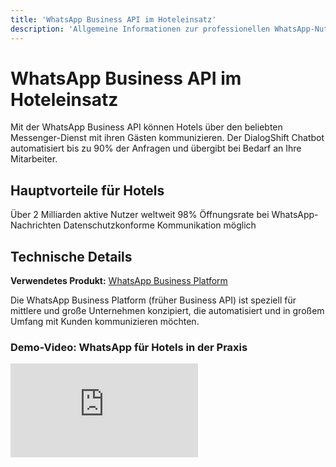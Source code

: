 ```yaml
---
title: 'WhatsApp Business API im Hoteleinsatz'
description: 'Allgemeine Informationen zur professionellen WhatsApp-Nutzung für Hotels'
---
```


# WhatsApp Business API im Hoteleinsatz

Mit der WhatsApp Business API können Hotels über den beliebten Messenger-Dienst mit ihren Gästen kommunizieren. Der DialogShift Chatbot automatisiert bis zu 90% der Anfragen und übergibt bei Bedarf an Ihre Mitarbeiter.

## Hauptvorteile für Hotels

<CardGroup cols={3}>
  <Card title="Vertrauter Kanal" icon="heart">
    Über 2 Milliarden aktive Nutzer weltweit
  </Card>
  <Card title="Hohe Erreichbarkeit" icon="user-check">
    98% Öffnungsrate bei WhatsApp-Nachrichten
  </Card>
  <Card title="DSGVO-konform" icon="shield-check">
    Datenschutzkonforme Kommunikation möglich
  </Card>
</CardGroup>

## Technische Details

**Verwendetes Produkt:** [WhatsApp Business Platform](https://business.whatsapp.com/products/business-platform)

<Info>
Die WhatsApp Business Platform (früher Business API) ist speziell für mittlere und große Unternehmen konzipiert, die automatisiert und in großem Umfang mit Kunden kommunizieren möchten.
</Info>

### Demo-Video: WhatsApp für Hotels in der Praxis

<iframe 
  className="w-full aspect-video rounded-xl" 
  src="https://www.youtube.com/embed/DSUsdFPvVug" 
  title="WhatsApp für Hotels Demo" 
  frameBorder="0" 
  allow="accelerometer; autoplay; clipboard-write; encrypted-media; gyroscope; picture-in-picture; web-share" 
  allowFullScreen 
/>

## Wie erreichen Gäste Ihr Hotel über WhatsApp?

<Tabs>
  <Tab title="QR-Code">
    QR-Codes auf Website, im Hotel oder auf Printmaterialien
  </Tab>
  <Tab title="Click-to-Chat Link">
    Direkter WhatsApp-Link (wa.me/Ihre-Nummer)
  </Tab>
  <Tab title="WhatsApp Button">
    Integration eines WhatsApp-Buttons auf Ihrer Website
  </Tab>
  <Tab title="Click-to-WhatsApp Ads">
    Facebook/Instagram Werbeanzeigen mit WhatsApp-Integration
  </Tab>
</Tabs>

<Warning>
**Wichtig:** WhatsApp erlaubt keine unaufgeforderte Erstansprache. Der Gast muss immer die erste Nachricht senden (Opt-in erforderlich).
</Warning>

## Verfügbare Nachrichtentypen

### Innerhalb des 24-Stunden-Fensters:
- ✅ Freitext-Nachrichten
- ✅ Bilder, Videos, Dokumente
- ✅ Standort-Nachrichten
- ✅ Interaktive Buttons (max. 3)
- ✅ Listen-Nachrichten
- ✅ Produkt-Nachrichten (mit Katalog)

### Template-Nachrichten (außerhalb 24h):
- ✅ Vordefinierte, genehmigte Nachrichten
- ✅ Personalisierbare Variablen
- ✅ Medien-Anhänge möglich
- ✅ Call-to-Action Buttons

<Note>
**Karussells:** WhatsApp unterstützt keine nativen Karussells. DialogShift wandelt diese automatisch in strukturierte Nachrichten um.
</Note>

## 24-Stunden-Regel verstehen

<Info>
Nach der letzten Nachricht eines Gastes haben Sie 24 Stunden Zeit für freie Antworten. Danach sind nur noch genehmigte Template-Nachrichten möglich.
</Info>

### Template-Kategorien:
- **Utility:** Service-Updates, Buchungsbestätigungen
- **Authentication:** Verifizierungen, Login-Codes  
- **Marketing:** Angebote, Newsletter (mit Opt-out)

## Technische Voraussetzungen

<Steps>
  <Step title="Meta Business Account">
    Verifizierter Facebook Business Manager für Ihr Hotel
  </Step>
  <Step title="WhatsApp Business Account (WABA)">
    Wird während des Onboardings erstellt
  </Step>
  <Step title="Telefonnummer">
    Dedizierte Nummer für WhatsApp (nicht bereits in WhatsApp genutzt)
  </Step>
  <Step title="Business-Verifizierung">
    Nachweis Ihrer Geschäftstätigkeit bei Meta
  </Step>
</Steps>

## Wichtige Richtlinien

### Telefonnummer-Anforderungen

<Warning>
**Eine Nummer pro Standort:** Jeder physische Hotel-Standort benötigt eine eigene WhatsApp-Nummer. Multi-Property-Nummern sind nicht erlaubt.
</Warning>

Erlaubte Nummerntypen:
- ✅ Festnetznummern
- ✅ Mobilfunknummern  
- ✅ Gebührenfreie Nummern (z.B. 0800)
- ❌ Kurznummern nicht unterstützt

### Migration bestehender Nummern

Bei Übernahme einer bereits genutzten WhatsApp-Nummer:

<Tabs>
  <Tab title="Was geht verloren">
    - Chat-Verläufe auf dem alten Gerät
    - Gespeicherte Kontakte
    - Mediendateien aus alten Chats
    - WhatsApp Business App Einstellungen
  </Tab>
  <Tab title="Was Sie gewinnen">
    - Professionelle API-Integration
    - Multi-Agent Support
    - Automatisierung mit Chatbot
    - Detaillierte Analytics
    - CRM/PMS Integration
  </Tab>
</Tabs>

<Tip>
**Für Ihre Gäste ändert sich nichts!** Sie behalten ihren Chat-Verlauf und können wie gewohnt kommunizieren.
</Tip>

## Messaging-Limits und Qualität

### Initiale Limits:
- **Unverified Business:** 250 eindeutige Kontakte/24h
- **Verified Business:** 1.000 eindeutige Kontakte/24h
- **Nach 7 Tagen:** Automatische Erhöhung möglich

### Qualitätsbewertung:
WhatsApp überwacht:
- Blockierungsrate
- Meldungen von Nutzern
- Antwortzeiten
- Template-Performance

<Warning>
Bei schlechter Qualitätsbewertung können Ihre Messaging-Limits reduziert oder Ihr Account gesperrt werden.
</Warning>

## Kosten und Abrechnung

<Info>
**Konversationsbasierte Abrechnung:** Sie zahlen pro 24-Stunden-Konversation, nicht pro Nachricht.
</Info>

### Konversationstypen:
1. **Service-Konversationen:** Vom Nutzer initiiert (günstiger)
2. **Business-Initiated:** 
   - Utility (Service-Updates)
   - Authentication (Verifizierung)
   - Marketing (Werbung)

<Note>
Die ersten 1.000 Service-Konversationen pro Monat sind kostenlos. Preise variieren je nach Land des Empfängers.
</Note>

## Best Practices für Hotels

<CardGroup cols={2}>
  <Card title="Automatisierung nutzen" icon="robot">
    Chatbot für FAQ, Buchungen, Concierge-Services
  </Card>
  <Card title="Persönlich bleiben" icon="users">
    Nahtloser Übergang zu menschlichen Agenten
  </Card>
  <Card title="Templates optimieren" icon="file-lines">
    Relevante, personalisierte Nachrichten
  </Card>
  <Card title="Compliance beachten" icon="shield">
    DSGVO, Opt-in/Opt-out respektieren
  </Card>
</CardGroup>

## Nächste Schritte

Bereit für WhatsApp in Ihrem Hotel? DialogShift unterstützt Sie beim kompletten Setup und der Integration in Ihre bestehenden Systeme. 